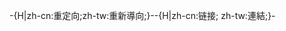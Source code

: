 <noinclude>{{This is a redirect/rcat}}</noinclude>-{H|zh-cn:重定向;zh-tw:重新導向;}--{H|zh-cn:链接; zh-tw:連結;}-{{Redirect template
 |name=化學式重定向
 |from=[[化學式]]、[[分子式]]或[[分子結構式]]
 |to=物質名稱或慣用名
 |info=它引導化學式或能看出[[分子結構]]的文字至遵循命名常規的標題，能夠協助編者寫作。除非為了更新重定向頁，一般不應該用管道連結取代重定向連結。
 |all category=化學式重定向
}}<noinclude>
{{Redirect_template/autodoc}}</noinclude>